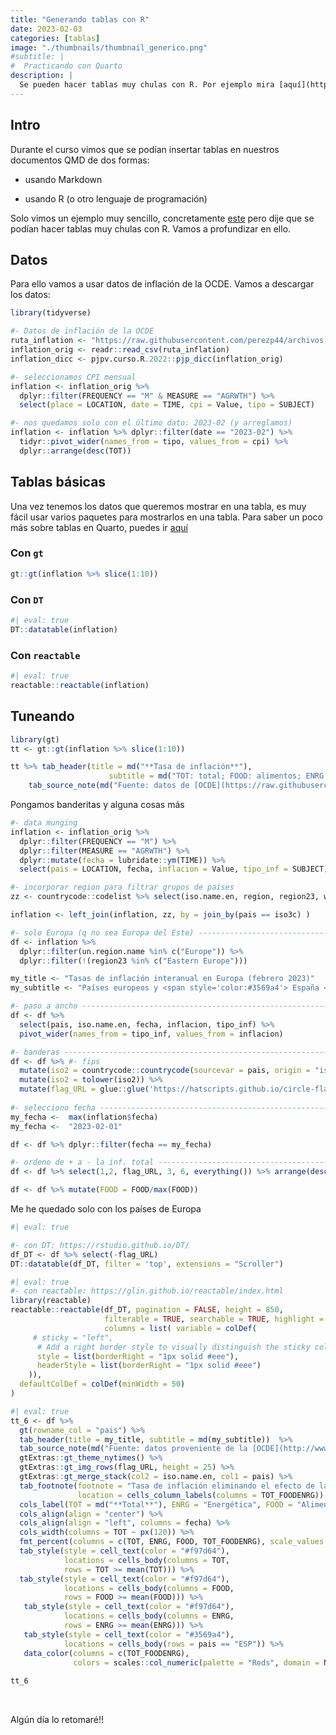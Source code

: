 ```yaml
---
title: "Generando tablas con R"
date: 2023-02-03
categories: [tablas]
image: "./thumbnails/thumbnail_generico.png"
#subtitle: | 
#  Practicando con Quarto
description: |
  Se pueden hacer tablas muy chulas con R. Por ejemplo mira [aquí](https://posit.co/blog/winners-of-the-2022-table-contest/)
---
```


## Intro

Durante el curso vimos que se podían insertar tablas en nuestros documentos QMD de dos formas:

- usando Markdown

- usando R (o otro lenguaje de programación)

Solo vimos un ejemplo muy sencillo, concretamente [este](https://perezp44.github.io/intro.to.quarto/slides/03_aprendiendo_Qmd.html#/iv-m%C3%A1s-elementos-tablas-con-r){target="_blank"} pero dije que se podían hacer tablas muy chulas con R. Vamos a profundizar en ello.


## Datos

Para ello vamos a usar datos de inflación de la OCDE. Vamos a descargar los datos:


```r
library(tidyverse)

#- Datos de inflación de la OCDE 
ruta_inflation <- "https://raw.githubusercontent.com/perezp44/archivos.download.2023/main/DP_LIVE_22032023113248591.csv"
inflation_orig <- readr::read_csv(ruta_inflation)
inflation_dicc <- pjpv.curso.R.2022::pjp_dicc(inflation_orig)

#- seleccionamos CPI mensual
inflation <- inflation_orig %>% 
  dplyr::filter(FREQUENCY == "M" & MEASURE == "AGRWTH") %>% 
  select(place = LOCATION, date = TIME, cpi = Value, tipo = SUBJECT) 

#- nos quedamos solo con el último dato: 2023-02 (y arreglamos)
inflation <- inflation %>% dplyr::filter(date == "2023-02") %>% 
  tidyr::pivot_wider(names_from = tipo, values_from = cpi) %>% 
  dplyr::arrange(desc(TOT))

```

## Tablas básicas

Una vez tenemos los datos que queremos mostrar en una tabla, es muy fácil usar varios paquetes para mostrarlos en una tabla. Para saber un poco más sobre tablas en Quarto, puedes ir [aquí](https://perezp44.github.io/intro-ds-22-23-web/tutoriales/tt_08_tablas-Rmarkdown.html)

### Con `gt`


```r
gt::gt(inflation %>% slice(1:10))
```


### Con `DT`

```r
#| eval: true
DT::datatable(inflation)
```


### Con `reactable`

```r
#| eval: true
reactable::reactable(inflation)
```


## Tuneando



```r
library(gt)
tt <- gt::gt(inflation %>% slice(1:10))

tt %>% tab_header(title = md("**Tasa de inflación**"),
                      subtitle = md("TOT: total; FOOD: alimentos; ENRG: energía")) %>% 
    tab_source_note(md("Fuente: datos de [OCDE](https://raw.githubusercontent.com/perezp44/archivos.download.2023/main/DP_LIVE_22032023113248591.csv)")) 

```



Pongamos banderitas y alguna cosas más


```r
#- data munging
inflation <- inflation_orig %>%
  dplyr::filter(FREQUENCY == "M") %>% 
  dplyr::filter(MEASURE == "AGRWTH") %>% 
  dplyr::mutate(fecha = lubridate::ym(TIME)) %>% 
  select(pais = LOCATION, fecha, inflacion = Value, tipo_inf = SUBJECT)

#- incorporar region para filtrar grupos de países
zz <- countrycode::codelist %>% select(iso.name.en, region, region23, wb, fips, ioc, imf, iso2c, iso3c, ecb, eurostat, continent, eu28, un, un.region.name)

inflation <- left_join(inflation, zz, by = join_by(pais == iso3c) ) 

#- solo Europa (q no sea Europa del Este) --------------------------------------
df <- inflation %>% 
  dplyr::filter(un.region.name %in% c("Europe")) %>% 
  dplyr::filter(!(region23 %in% c("Eastern Europe"))) 

my_title <- "Tasas de inflación interanual en Europa (febrero 2023)"
my_subtitle <- "Países europeos y <span style='color:#3569a4'> España </span> "

#- paso a ancho ----------------------------------------------------------------
df <- df %>% 
  select(pais, iso.name.en, fecha, inflacion, tipo_inf) %>% 
  pivot_wider(names_from = tipo_inf, values_from = inflacion)

#- banderas --------------------------------------------------------------------
df <- df %>% #- fips
  mutate(iso2 = countrycode::countrycode(sourcevar = pais, origin = "iso3c", destination = "iso2c", warn = FALSE)) %>% 
  mutate(iso2 = tolower(iso2)) %>% 
  mutate(flag_URL = glue::glue('https://hatscripts.github.io/circle-flags/flags/{iso2}.svg')) 
  
#- selecciono fecha ------------------------------------------------------------
my_fecha <-  max(inflation$fecha)
my_fecha <-  "2023-02-01"

df <- df %>% dplyr::filter(fecha == my_fecha) 

#- ordeno de + a - la inf. total -----------------------------------------------
df <- df %>% select(1,2, flag_URL, 3, 6, everything()) %>% arrange(desc(TOT), ENRG) %>% select(-iso2)

df <- df %>% mutate(FOOD = FOOD/max(FOOD))
```

Me he quedado solo con los países de Europa 


```r
#| eval: true

#- con DT: https://rstudio.github.io/DT/
df_DT <- df %>% select(-flag_URL)
DT::datatable(df_DT, filter = 'top', extensions = "Scroller")
```


```r
#| eval: true
#- con reactable: https://glin.github.io/reactable/index.html
library(reactable)
reactable::reactable(df_DT, pagination = FALSE, height = 850, 
                     filterable = TRUE, searchable = TRUE, highlight = TRUE, 
                     columns = list( variable = colDef(
     # sticky = "left",
      # Add a right border style to visually distinguish the sticky column
      style = list(borderRight = "1px solid #eee"),
      headerStyle = list(borderRight = "1px solid #eee")
    )),
  defaultColDef = colDef(minWidth = 50)
)
```


```r
#| eval: true
tt_6 <- df %>%  
  gt(rowname_col = "pais") %>% 
  tab_header(title = my_title, subtitle = md(my_subtitle))  %>% 
  tab_source_note(md("Fuente: datos proveniente de la [OCDE](http://www.oecd.org/)")) %>%
  gtExtras::gt_theme_nytimes() %>%
  gtExtras::gt_img_rows(flag_URL, height = 25) %>% 
  gtExtras::gt_merge_stack(col2 = iso.name.en, col1 = pais) %>% 
  tab_footnote(footnote = "Tasa de inflación eliminando el efecto de la energía y los alimentos", 
               location = cells_column_labels(columns = TOT_FOODENRG)) %>% 
  cols_label(TOT = md("**Total**"), ENRG = "Energética", FOOD = "Alimentos", TOT_FOODENRG = "Total sin ..." )  %>% 
  cols_align(align = "center") %>% 
  cols_align(align = "left", columns = fecha) %>% 
  cols_width(columns = TOT ~ px(120)) %>% 
  fmt_percent(columns = c(TOT, ENRG, FOOD, TOT_FOODENRG), scale_values = FALSE) %>% 
  tab_style(style = cell_text(color = "#f97d64"),
            locations = cells_body(columns = TOT,
            rows = TOT >= mean(TOT))) %>% 
  tab_style(style = cell_text(color = "#f97d64"),
            locations = cells_body(columns = FOOD,
            rows = FOOD >= mean(FOOD))) %>% 
   tab_style(style = cell_text(color = "#f97d64"),
            locations = cells_body(columns = ENRG,
            rows = ENRG >= mean(ENRG))) %>% 
   tab_style(style = cell_text(color = "#3569a4"),
            locations = cells_body(rows = pais == "ESP")) %>% 
   data_color(columns = c(TOT_FOODENRG),
              colors = scales::col_numeric(palette = "Reds", domain = NULL)) 
  
tt_6  
```


<br>

Algún día lo retomaré!!

